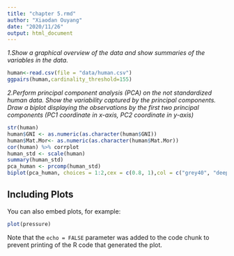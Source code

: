 ```yaml
---
title: "chapter 5.rmd"
author: "Xiaodan Ouyang"
date: "2020/11/26"
output: html_document
---
```

*1.Show a graphical overview of the data and show summaries of the variables in the data.*
```r
human<-read.csv(file = "data/human.csv")
ggpairs(human,cardinality_threshold=155)

```

*2.Perform principal component analysis (PCA) on the not standardized human data. Show the variability captured by the principal components. Draw a biplot displaying the observations by the first two principal components (PC1 coordinate in x-axis, PC2 coordinate in y-axis)* 


```r
str(human)
human$GNI <- as.numeric(as.character(human$GNI))
human$Mat.Mor<- as.numeric(as.character(human$Mat.Mor))
cor(human) %>% corrplot
human_std <- scale(human)
summary(human_std)
pca_human <- prcomp(human_std)
biplot(pca_human, choices = 1:2,cex = c(0.8, 1),col = c("grey40", "deeppink2"))
```

## Including Plots

You can also embed plots, for example:

```r
plot(pressure)
```

Note that the `echo = FALSE` parameter was added to the code chunk to prevent printing of the R code that generated the plot.

